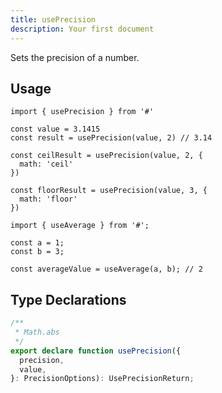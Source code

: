 ```yaml
---
title: usePrecision
description: Your first document
---
```


Sets the precision of a number.

## Usage

```tsx
import { usePrecision } from '#'

const value = 3.1415
const result = usePrecision(value, 2) // 3.14

const ceilResult = usePrecision(value, 2, {
  math: 'ceil'
})

const floorResult = usePrecision(value, 3, {
  math: 'floor'
})
```

```tsx
import { useAverage } from '#';

const a = 1;
const b = 3;

const averageValue = useAverage(a, b); // 2
```

## Type Declarations

```typescript
/**
 * Math.abs
 */
export declare function usePrecision({
  precision,
  value,
}: PrecisionOptions): UsePrecisionReturn;
```
